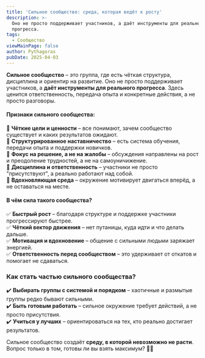 ```yaml
---
title: 'Сильное сообщество: среда, которая ведёт к росту'
description: >-
  Оно не просто поддерживает участников, а даёт инструменты для реального
  прогресса.
tags:
  - Сообщество
viewMainPage: false
author: Pythagoras
pubDate: 2025-04-03
---
```

**Сильное сообщество** – это группа, где есть чёткая структура, дисциплина и ориентир на развитие. Оно не просто поддерживает участников, а **даёт инструменты для реального прогресса**. Здесь ценится ответственность, передача опыта и конкретные действия, а не просто разговоры.

#### **Признаки сильного сообщества:**

🔹 **Чёткие цели и ценности** – все понимают, зачем сообщество существует и каких результатов ожидают.\
🔹 **Структурированное наставничество** – есть система обучения, передачи опыта и поддержки новичков.\
🔹 **Фокус на решение, а не на жалобы** – обсуждения направлены на рост и преодоление трудностей, а не на самоуничижение.\
🔹 **Дисциплина и ответственность** – участники не просто "присутствуют", а реально работают над собой.\
🔹 **Вдохновляющая среда** – окружение мотивирует двигаться вперёд, а не оставаться на месте.

#### **В чём сила такого сообщества?**

✅ **Быстрый рост** – благодаря структуре и поддержке участники прогрессируют быстрее.\
✅ **Чёткий вектор движения** – нет путаницы, куда идти и что делать дальше.\
✅ **Мотивация и вдохновение** – общение с сильными людьми заряжает энергией.\
✅ **Ответственность перед сообществом** – это удерживает от откатов и помогает не сдаваться.

### **Как стать частью сильного сообщества?**

✔️ **Выбирать группы с системой и порядком** – хаотичные и размытые группы редко бывают сильными.\
✔️ **Быть готовым работать** – сильное окружение требует действий, а не просто присутствия.\
✔️ **Учиться у лучших** – ориентироваться на тех, кто реально достигает результатов.

Сильное сообщество создаёт **среду, в которой невозможно не расти**. Вопрос только в том, готовы ли вы взять максимум? 🚀🔥
